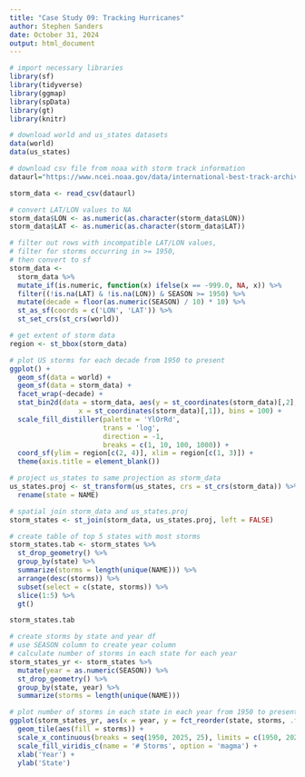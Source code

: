 ```yaml
---
title: "Case Study 09: Tracking Hurricanes"
author: Stephen Sanders
date: October 31, 2024
output: html_document
---
```


```r
# import necessary libraries
library(sf)
library(tidyverse)
library(ggmap)
library(spData)
library(gt)
library(knitr)
```

```r
# download world and us_states datasets
data(world)
data(us_states)

# download csv file from noaa with storm track information
dataurl="https://www.ncei.noaa.gov/data/international-best-track-archive-for-climate-stewardship-ibtracs/v04r01/access/csv/ibtracs.NA.list.v04r01.csv"

storm_data <- read_csv(dataurl)

# convert LAT/LON values to NA
storm_data$LON <- as.numeric(as.character(storm_data$LON))
storm_data$LAT <- as.numeric(as.character(storm_data$LAT))

# filter out rows with incompatible LAT/LON values,
# filter for storms occurring in >= 1950,
# then convert to sf
storm_data <- 
  storm_data %>%
  mutate_if(is.numeric, function(x) ifelse(x == -999.0, NA, x)) %>%
  filter((!is.na(LAT) & !is.na(LON)) & SEASON >= 1950) %>%
  mutate(decade = floor(as.numeric(SEASON) / 10) * 10) %>%
  st_as_sf(coords = c('LON', 'LAT')) %>%
  st_set_crs(st_crs(world))

# get extent of storm data
region <- st_bbox(storm_data)
```

```r
# plot US storms for each decade from 1950 to present
ggplot() +
  geom_sf(data = world) +
  geom_sf(data = storm_data) +
  facet_wrap(~decade) +
  stat_bin2d(data = storm_data, aes(y = st_coordinates(storm_data)[,2],
                 x = st_coordinates(storm_data)[,1]), bins = 100) +
  scale_fill_distiller(palette = 'YlOrRd', 
                       trans = 'log', 
                       direction = -1, 
                       breaks = c(1, 10, 100, 1000)) +
  coord_sf(ylim = region[c(2, 4)], xlim = region[c(1, 3)]) +
  theme(axis.title = element_blank())
```

```r
# project us_states to same projection as storm_data
us_states.proj <- st_transform(us_states, crs = st_crs(storm_data)) %>%
  rename(state = NAME)

# spatial join storm_data and us_states.proj
storm_states <- st_join(storm_data, us_states.proj, left = FALSE)

# create table of top 5 states with most storms
storm_states.tab <- storm_states %>%
  st_drop_geometry() %>%
  group_by(state) %>%
  summarize(storms = length(unique(NAME))) %>%
  arrange(desc(storms)) %>%
  subset(select = c(state, storms)) %>%
  slice(1:5) %>%
  gt()

storm_states.tab
```

```r
# create storms by state and year df
# use SEASON column to create year column
# calculate number of storms in each state for each year
storm_states_yr <- storm_states %>%
  mutate(year = as.numeric(SEASON)) %>%
  st_drop_geometry() %>%
  group_by(state, year) %>%
  summarize(storms = length(unique(NAME)))

# plot number of storms in each state in each year from 1950 to present
ggplot(storm_states_yr, aes(x = year, y = fct_reorder(state, storms, .fun = sum))) +
  geom_tile(aes(fill = storms)) +
  scale_x_continuous(breaks = seq(1950, 2025, 25), limits = c(1950, 2025)) +
  scale_fill_viridis_c(name = '# Storms', option = 'magma') +
  xlab('Year') +
  ylab('State')
```